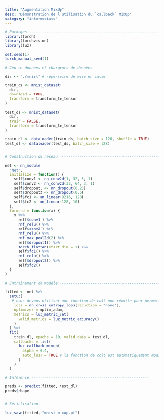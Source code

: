 ```yaml
---
title: "Augmentation MixUp"
desc: "Démonstration de l'utilisation du `callback` MixUp"
category: "intermediate"
---
```


```r
# Packages ----------------------------------------------------------------
library(torch)
library(torchvision)
library(luz)

set.seed(1)
torch_manual_seed(1)

# Jeu de données et chargeurs de données ----------------------------------------------------

dir <- "./mnist" # répertoire de mise en cache

train_ds <- mnist_dataset(
  dir,
  download = TRUE,
  transform = transform_to_tensor
)

test_ds <- mnist_dataset(
  dir,
  train = FALSE,
  transform = transform_to_tensor
)

train_dl <- dataloader(train_ds, batch_size = 128, shuffle = TRUE)
test_dl <- dataloader(test_ds, batch_size = 128)


# Construction du réseau ---------------------------------------------------

net <- nn_module(
  "Net",
  initialize = function() {
    self$conv1 <- nn_conv2d(1, 32, 3, 1)
    self$conv2 <- nn_conv2d(32, 64, 3, 1)
    self$dropout1 <- nn_dropout(0.25)
    self$dropout2 <- nn_dropout(0.5)
    self$fc1 <- nn_linear(9216, 128)
    self$fc2 <- nn_linear(128, 10)
  },
  forward = function(x) {
    x %>% 
      self$conv1() %>% 
      nnf_relu() %>% 
      self$conv2() %>% 
      nnf_relu() %>% 
      nnf_max_pool2d(2) %>% 
      self$dropout1() %>% 
      torch_flatten(start_dim = 2) %>% 
      self$fc1() %>% 
      nnf_relu() %>% 
      self$dropout2() %>% 
      self$fc2()
  }
)

# Entraînement du modèle -------------------------------------------------------------------

fitted <- net %>%
  setup(
   # nous devons utiliser une fonction de coût non réduite pour permettre le mélange des données
    loss = nn_cross_entropy_loss(reduction = "none"), 
    optimizer = optim_adam,
    metrics = luz_metric_set(
      valid_metrics = luz_metric_accuracy()
    )
  ) %>%
  fit(
    train_dl, epochs = 10, valid_data = test_dl, 
    callbacks = list(
      luz_callback_mixup(
        alpha = 0.4, 
        auto_loss = TRUE # la fonction de coût est automatiquement modifiée par le callback MixUp
      )
    )
  )

# Inférence ------------------------------------------------------

preds <- predict(fitted, test_dl)
preds$shape


# Sérialisation -----------------------------------------------------------

luz_save(fitted, "mnist-mixup.pt")
```



